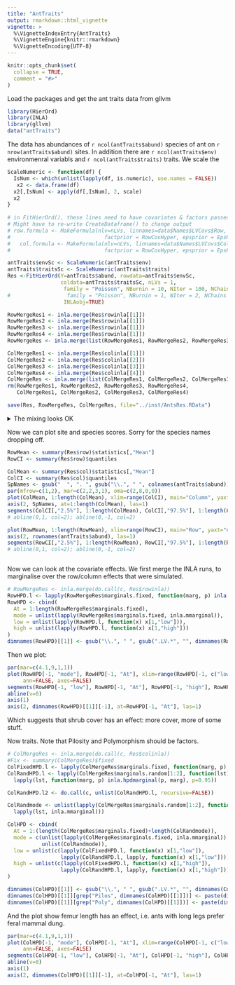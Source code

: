 ```yaml
---
title: "AntTraits"
output: rmarkdown::html_vignette
vignette: >
  %\VignetteIndexEntry{AntTraits}
  %\VignetteEngine{knitr::rmarkdown}
  %\VignetteEncoding{UTF-8}
---
```


```r
knitr::opts_chunk$set(
  collapse = TRUE,
  comment = "#>"
)
```


Load the packages and get the ant traits data from gllvm

```r
library(HierOrd)
library(INLA)
library(gllvm)
data("antTraits")
```

The data has abundances of `r ncol(antTraits$abund)` species of ant on `r nrow(antTraits$abund)` sites. In addition there are `r ncol(antTraits$env)` environmenral variabls and `r ncol(antTraits$traits)` traits. We scale the 

```r
ScaleNumeric <- function(df) {
  IsNum <- which(unlist(lapply(df, is.numeric), use.names = FALSE))
   x2 <- data.frame(df)
  x2[,IsNum] <- apply(df[,IsNum], 2, scale)
  x2
}
 
# in FitHierOrd(), these lines need to have covariates & factors passed to them correctly:
# Might have to re-write CreateDataframe() to change output
# row.formula <- MakeFormula(nlv=nLVs, linnames=data$Names$LVCovs$Row, epsname="Row",
#                              factprior = RowCovHyper, epsprior = EpsHyper)
#   col.formula <- MakeFormula(nlv=nLVs, linnames=data$Names$LVCovs$Col, epsname="Col",
#                              factprior = RowCovHyper, epsprior = EpsHyper)

antTraits$envSc <- ScaleNumeric(antTraits$env)
antTraits$traitsSc <- ScaleNumeric(antTraits$traits)
Res <-FitHierOrd(Y=antTraits$abund, rowdata=antTraits$envSc, 
                 coldata=antTraits$traitsSc, nLVs = 1, 
                  family = "Poisson", NBurnin = 10, NIter = 100, NChains = 4, 
#                  family = "Poisson", NBurnin = 1, NIter = 2, NChains = 2, 
                  INLAobj=TRUE)

RowMergeRes1 <- inla.merge(Res$rowinla[[1]])
RowMergeRes2 <- inla.merge(Res$rowinla[[1]])
RowMergeRes3 <- inla.merge(Res$rowinla[[1]])
RowMergeRes4 <- inla.merge(Res$rowinla[[1]])
RowMergeRes <- inla.merge(list(RowMergeRes1, RowMergeRes2, RowMergeRes3, RowMergeRes4))

ColMergeRes1 <- inla.merge(Res$colinla[[1]])
ColMergeRes2 <- inla.merge(Res$colinla[[2]])
ColMergeRes3 <- inla.merge(Res$colinla[[3]])
ColMergeRes4 <- inla.merge(Res$colinla[[4]])
ColMergeRes <- inla.merge(list(ColMergeRes1, ColMergeRes2, ColMergeRes3, ColMergeRes4))
rm(RowMergeRes1, RowMergeRes2, RowMergeRes3, RowMergeRes4, 
   ColMergeRes1, ColMergeRes2, ColMergeRes3, ColMergeRes4)

save(Res, RowMergeRes, ColMergeRes, file="../inst/AntsRes.RData")

```


<details> <summary>The mixing looks OK</summary>

Rows first:

```r
plot(Res$col[,6:8])

```

Columns

```r
plot(Res$col[,6:8])

```

</details>

Now we can plot site and species scores. Sorry for the species names dropping off.


```r
RowMean <- summary(Res$row)$statistics[,"Mean"]
RowCI <- summary(Res$row)$quantiles

ColMean <- summary(Res$col)$statistics[,"Mean"]
ColCI <- summary(Res$col)$quantiles
SpNames <- gsub("  ", ". ", gsub("\\.", " ", colnames(antTraits$abund)))
par(mfrow=c(1,2), mar=c(2,2,3,1), oma=c(2,8,0,0))
plot(ColMean, 1:length(ColMean), xlim=range(ColCI), main="Column", yaxt="n", ann=FALSE)
axis(2, SpNames, at=1:length(ColMean), las=1)
segments(ColCI[,"2.5%"], 1:length(ColMean), ColCI[,"97.5%"], 1:length(ColMean))
# abline(0,1, col=2); abline(0,-1, col=2)

plot(RowMean, 1:length(RowMean), xlim=range(RowCI), main="Row", yaxt="n", ann=FALSE)
axis(2, rownames(antTraits$abund), las=1)
segments(RowCI[,"2.5%"], 1:length(RowMean), RowCI[,"97.5%"], 1:length(RowMean))
# abline(0,1, col=2); abline(0,-1, col=2)



```

Now we can look at the covariate effects. We first merge the INLA runs, to marginalise over the row/column effects that were simulated.

```r
# RowMergeRes <- inla.merge(do.call(c, Res$rowinla))
RowHPD.l <- lapply(RowMergeRes$marginals.fixed, function(marg, p) inla.hpdmarginal(p, marg), p=0.95)
RowHPD <- cbind(
  At = 1:length(RowMergeRes$marginals.fixed),
  mode = unlist(lapply(RowMergeRes$marginals.fixed, inla.mmarginal)),
  low = unlist(lapply(RowHPD.l, function(x) x[1,"low"])),
  high = unlist(lapply(RowHPD.l, function(x) x[1,"high"]))
)
dimnames(RowHPD)[[1]] <- gsub("\\.", " ", gsub(".LV.*", "", dimnames(RowHPD)[[1]]))
```

Then we plot:

```r
par(mar=c(4.1,9,1,1))
plot(RowHPD[-1, "mode"], RowHPD[-1, "At"], xlim=range(RowHPD[-1, c("low", "high")]),
     ann=FALSE, axes=FALSE)
segments(RowHPD[-1, "low"], RowHPD[-1, "At"], RowHPD[-1, "high"], RowHPD[-1, "At"])
abline(v=0)
axis(1)
axis(2, dimnames(RowHPD)[[1]][-1], at=RowHPD[-1, "At"], las=1)

```

Which suggests that shrub cover has an effect: more cover, more of some stuff.

Now traits. Note that Pilosity and Polymorphism should be factors.

```r
# ColMergeRes <- inla.merge(do.call(c, Res$colinla))
#Fix <- summary(ColMergeRes)$fixed
ColFixedHPD.l <- lapply(ColMergeRes$marginals.fixed, function(marg, p) inla.hpdmarginal(p, marg), p=0.95)
ColRandHPD.l <- lapply(ColMergeRes$marginals.random[1:2], function(lst) 
  lapply(lst, function(marg, p) inla.hpdmarginal(p, marg), p=0.95))

ColRandHPD.l2 <- do.call(c, unlist(ColRandHPD.l, recursive=FALSE))

ColRandmode <- unlist(lapply(ColMergeRes$marginals.random[1:2], function(lst) 
  lapply(lst, inla.mmarginal)))

ColHPD <- cbind(
  At = 1:(length(ColMergeRes$marginals.fixed)+length(ColRandmode)),
  mode = c(unlist(lapply(ColMergeRes$marginals.fixed, inla.mmarginal)),
           unlist(ColRandmode)),
  low = unlist(c(lapply(ColFixedHPD.l, function(x) x[1,"low"]),
                 lapply(ColRandHPD.l, lapply, function(x) x[1,"low"]))),
  high = unlist(c(lapply(ColFixedHPD.l, function(x) x[1,"high"]),
                 lapply(ColRandHPD.l, lapply, function(x) x[1,"high"])))
)

dimnames(ColHPD)[[1]] <- gsub("\\.", " ", gsub(".LV.*", "", dimnames(ColHPD)[[1]]))
dimnames(ColHPD)[[1]][grep("Pilos", dimnames(ColHPD)[[1]])] <- paste(dimnames(ColHPD)[[1]][grep("Pilos", dimnames(ColHPD)[[1]])], 1:4, sep=" ")
dimnames(ColHPD)[[1]][grep("Poly", dimnames(ColHPD)[[1]])] <- paste(dimnames(ColHPD)[[1]][grep("Poly", dimnames(ColHPD)[[1]])], 1:3, sep=" ")
```

And the plot show femur length has an effect, i.e. ants with long legs prefer feral mammal dung.

```r
par(mar=c(4.1,9,1,1))
plot(ColHPD[-1, "mode"], ColHPD[-1, "At"], xlim=range(ColHPD[-1, c("low", "high")]),
     ann=FALSE, axes=FALSE)
segments(ColHPD[-1, "low"], ColHPD[-1, "At"], ColHPD[-1, "high"], ColHPD[-1, "At"])
abline(v=0)
axis(1)
axis(2, dimnames(ColHPD)[[1]][-1], at=ColHPD[-1, "At"], las=1)

```


